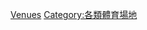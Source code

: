{{Commons category|Field hockey venues}}

[[Category:曲棍球|Venues]]
[[Category:各類體育場地|Category:各類體育場地]]